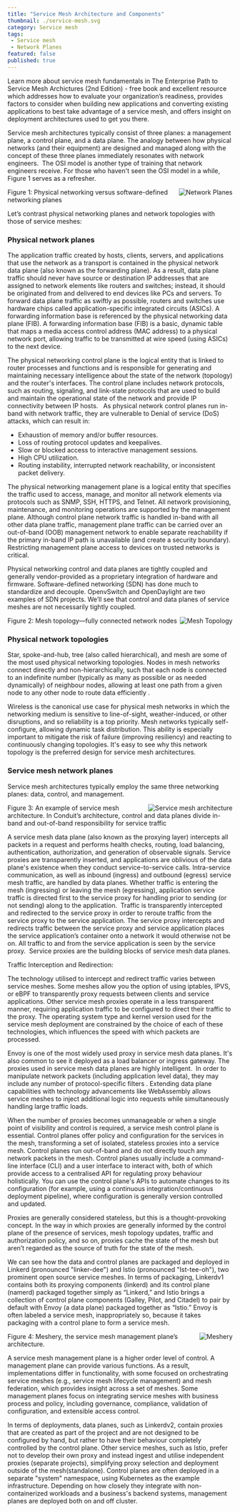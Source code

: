 ```yaml
---
title: "Service Mesh Architecture and Components"
thumbnail: ./service-mesh.svg
category: Service mesh
tags:
 - Service mesh
 - Network Planes
featured: false
published: true
---
```



<TopicsWrapper>
  <div className="intro">
    <p>Learn more about service mesh fundamentals in
      <Link className="blog" to="/learn/books">The Enterprise Path to Service Mesh Archictures (2nd Edition)</Link> -  free book and excellent resource which addresses how to evaluate your organization’s readiness, provides factors to consider when building new applications and converting existing applications to best take advantage of a service mesh, and offers insight on deployment architectures used to get you there.</p>
  </div>

<p>
Service mesh architectures typically consist of three planes: a management plane, a control plane, and a data plane. The analogy between how physical networks (and their equipment) are designed and managed along with the concept of these three planes immediately resonates with network engineers. 
The OSI model is another type of training that network engineers receive. For those who haven't seen the OSI model in a while, Figure 1 serves as a refresher.
</p>

 <div className="right" >
  <img src={Planes} align="right" alt="Network Planes" />
  <p>Figure 1: Physical networking versus software-defined networking planes</p>
 </div>

<p>Let’s contrast physical networking planes and network topologies with those of service meshes:</p>

<h3>Physical network planes</h3>

<p>
The application traffic created by hosts, clients, servers, and applications that use the network as a transport is contained in the physical network data plane (also known as the forwarding plane). As a result, data plane traffic should never have source or destination IP addresses that are assigned to network elements like routers and switches; instead, it should be originated from and delivered to end devices like PCs and servers. To forward data plane traffic as swiftly as possible, routers and switches use hardware chips called application-specific integrated circuits (ASICs). A forwarding information base is referenced by the physical networking data plane (FIB). A forwarding information base (FIB) is a basic, dynamic table that maps a media access control address (MAC address) to a physical network port, allowing traffic to be transmitted at wire speed (using ASICs) to the next device.
</p>

<p>
The physical networking control plane is the logical entity that is linked to router processes and functions and is responsible for generating and maintaining necessary intelligence about the state of the network (topology) and the router's interfaces. The control plane includes network protocols, such as routing, signaling, and link-state protocols that are used to build and maintain the operational state of the network and provide IP connectivity between IP hosts.   As physical network control planes run in-band with network traffic, they are vulnerable to Denial of service (DoS) attacks, which can result in:
</p>

<ul>
  <li>Exhaustion of memory and/or buffer resources.</li>
  <li>Loss of routing protocol updates and keepalives.</li>
  <li>Slow or blocked access to interactive management sessions.</li>
  <li>High CPU utilization.</li>
  <li>Routing instability, interrupted network reachability, or inconsistent packet delivery.</li>
</ul>

<p>
The physical networking management plane is a logical entity that specifies the traffic used to access, manage, and monitor all network elements via protocols such as SNMP, SSH, HTTPS, and Telnet. All network provisioning, maintenance, and monitoring operations are supported by the management plane. Although control plane network traffic is handled in-band with all other data plane traffic, management plane traffic can be carried over an out-of-band (OOB) management network to enable separate reachability if the primary in-band IP path is unavailable (and create a security boundary). Restricting management plane access to devices on trusted networks is critical.
</p>

<p>
Physical networking control and data planes are tightly coupled and generally vendor-provided as a proprietary integration of hardware and firmware. Software-defined networking (SDN) has done much to standardize and decouple. OpenvSwitch and OpenDaylight are two examples of SDN projects. We’ll see that control and data planes of service meshes are not necessarily tightly coupled.
</p>

  <div className="left" >
  <img src={Topology} align="right" alt="Mesh Topology" />
  <p>Figure 2: Mesh topology—fully connected network nodes</p>
  </div>

<h3>Physical network topologies</h3>

<p>
Star, spoke-and-hub, tree (also called hierarchical), and mesh are some of the most used physical networking topologies. Nodes in mesh networks connect directly and non-hierarchically, such that each node is connected to an indefinite number (typically as many as possible or as needed dynamically) of neighbour nodes, allowing at least one path from a given node to any other node to route data efficiently .
</p>

<p>
Wireless is the canonical use case for physical mesh networks in which the networking medium is sensitive to line-of-sight, weather-induced, or other disruptions, and so reliability is a top priority. Mesh networks typically self-configure, allowing dynamic task distribution. This ability is especially important to mitigate the risk of failure (improving resiliency) and reacting to continuously changing topologies. It's easy to see why this network topology is the preferred design for service mesh architectures.
</p>

<h3>Service mesh network planes</h3>

<p>Service mesh architectures typically employ the same three networking planes: data, control, and management. </p>

<div className="right" >
<img src={Architecture} align="right" alt="Service mesh architecture" />
<p>Figure 3: An example of service mesh architecture. In Conduit’s architecture, control and data planes divide in-band and out-of-band responsibility for service traffic</p>
</div>

<p>
A service mesh data plane (also known as the proxying layer) intercepts all packets in a request and performs health checks, routing, load balancing, authentication, authorization, and generation of observable signals. Service proxies are transparently inserted, and applications are oblivious of the data plane's existence when they conduct service-to-service calls. Intra-service communication, as well as inbound (ingress) and outbound (egress) service mesh traffic, are handled by data planes. Whether traffic is entering the mesh (ingressing) or leaving the mesh (egressing), application service traffic is directed first to the service proxy for handling prior to sending (or not sending) along to the application.  Traffic is transparently intercepted and redirected to the service proxy in order to reroute traffic from the service proxy to the service application. The service proxy intercepts and redirects traffic between the service proxy and service application places the service application’s container onto a network it would otherwise not be on. All traffic to and from the service application is seen by the service proxy.  Service proxies are the building blocks of service mesh data planes.
</p>

<div class="fact">
Traffic Interception and Redirection:
<p>The technology utilised to intercept and redirect traffic varies between service meshes. Some meshes allow you the option of using iptables, IPVS, or eBPF to transparently proxy requests between clients and service applications. Other service mesh proxies operate in a less transparent manner, requiring application traffic to be configured to direct their traffic to the proxy. The operating system type and kernel version used for the service mesh deployment are constrained by the choice of each of these technologies, which influences the speed with which packets are processed.</p>
</div>

<p>
Envoy is one of the most widely used proxy in service mesh data planes. It's also common to see it deployed as a load balancer or ingress gateway. The proxies used in service mesh data planes are highly intelligent.  In order to manipulate network packets (including application level data), they may include any number of protocol-specific filters . Extending data plane capabilities with technology advancements like WebAssembly allows service meshes to inject additional logic into requests while simultaneously handling large traffic loads.
</p>

<p>
When the number of proxies becomes unmanageable or when a single point of visibility and control is required, a service mesh control plane is essential. Control planes offer policy and configuration for the services in the mesh, transforming a set of isolated, stateless proxies into a service mesh. Control planes run out-of-band and do not directly touch any network packets in the mesh. Control planes usually include a command-line interface (CLI) and a user interface to interact with, both of which provide access to a centralised API for regulating proxy behaviour holistically. You can use the control plane's APIs to automate changes to its configuration (for example, using a continuous integration/continuous deployment pipeline), where configuration is generally version controlled and updated.
</p>

<div class="fact">
  Proxies are generally considered stateless, but this is a thought-provoking concept. In the way in which proxies are generally informed by the control plane of the presence of services, mesh topology updates, traffic and authorization policy, and so on, proxies cache the state of the mesh but aren’t regarded as the source of truth for the state of the mesh.
</div>

<p>
  We can see how the data and control planes are packaged and deployed in Linkerd (pronounced "linker-dee") and Istio (pronounced "Ist-tee-oh"), two prominent open source service meshes. In terms of packaging, Linkerdv1 contains both its proxying components (linkerd) and its control plane (namerd) packaged together simply as “Linkerd,” and Istio brings a collection of control plane components (Galley, Pilot, and Citadel) to pair by default with Envoy (a data plane) packaged together as “Istio.” Envoy is often labeled a service mesh, inappropriately so, because it takes packaging with a control plane to form a service mesh. 
</p>

  <div className="left" >
  <img src={Meshery} align="right" alt="Meshery" />
  <p>Figure 4: Meshery, the service mesh management plane’s architecture.</p>
  </div>
  
<p>
A service mesh management plane is a higher order level of control. A management plane can provide various functions. As a result, implementations differ in functionality, with some focused on orchestrating service meshes (e.g., service mesh lifecycle management) and mesh federation, which provides insight across a set of meshes. Some management planes focus on integrating service meshes with business process and policy, including governance, compliance, validation of configuration, and extensible access control.
</p>

<p>
In terms of deployments, data planes, such as Linkerdv2, contain proxies that are created as part of the project and are not designed to be configured by hand, but rather to have their behaviour completely controlled by the control plane. Other service meshes, such as Istio, prefer not to develop their own proxy and instead ingest and utilise independent proxies (separate projects), simplifying proxy selection and deployment outside of the mesh(standalone). Control planes are often deployed in a separate "system" namespace, using Kubernetes as the example infrastructure. Depending on how closely they integrate with non-containerized workloads and a business's backend systems, management planes are deployed both on and off cluster.
</p>

</TopicsWrapper>
